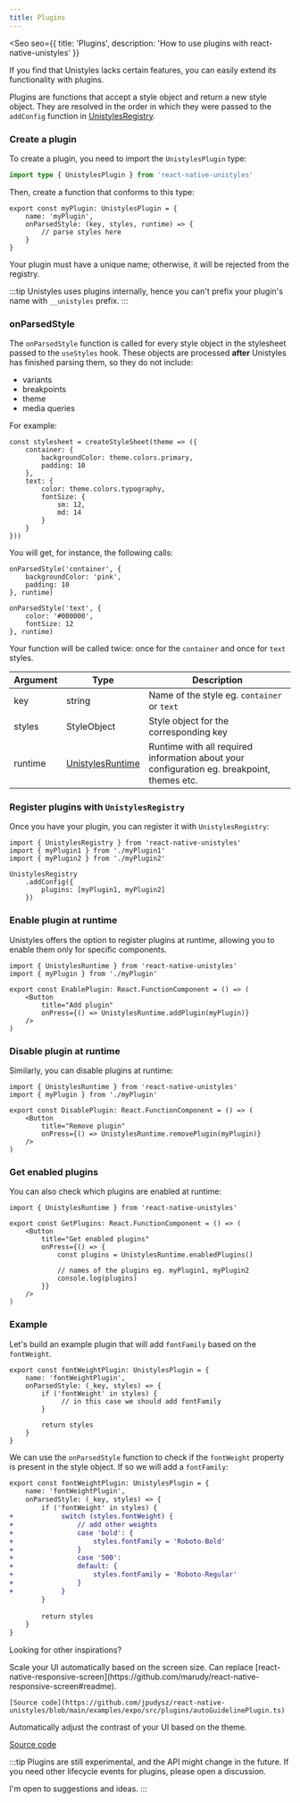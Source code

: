 ```yaml
---
title: Plugins
---
```


<Seo
    seo={{
        title: 'Plugins',
        description: 'How to use plugins with react-native-unistyles'
    }}
>

<Badge label="All platforms" />
<Badge label="2.0.0" />

If you find that Unistyles lacks certain features, you can easily extend its functionality with plugins.

Plugins are functions that accept a style object and return a new style object.
They are resolved in the order in which they were passed to the `addConfig` function in [UnistylesRegistry](/reference/unistyles-registry).

### Create a plugin

To create a plugin, you need to import the `UnistylesPlugin` type:

```ts
import type { UnistylesPlugin } from 'react-native-unistyles'

```

Then, create a function that conforms to this type:

```tsx /myPlugin/
export const myPlugin: UnistylesPlugin = {
    name: 'myPlugin',
    onParsedStyle: (key, styles, runtime) => {
        // parse styles here
    }
}
```

Your plugin must have a unique name; otherwise, it will be rejected from the registry.

:::tip
Unistyles uses plugins internally, hence you can't prefix your plugin's name with `__unistyles` prefix.
:::

### onParsedStyle

The `onParsedStyle` function is called for every style object in the stylesheet passed to the `useStyles` hook.
These objects are processed **after** Unistyles has finished parsing them, so they do not include:
- variants
- breakpoints
- theme
- media queries

For example:

```tsx /container/ /text/
const stylesheet = createStyleSheet(theme => ({
    container: {
        backgroundColor: theme.colors.primary,
        padding: 10
    },
    text: {
        color: theme.colors.typography,
        fontSize: {
            sm: 12,
            md: 14
        }
    }
}))
```

You will get, for instance, the following calls:

```tsx /onParsedStyle/
onParsedStyle('container', {
    backgroundColor: 'pink',
    padding: 10
}, runtime)

onParsedStyle('text', {
    color: '#000000',
    fontSize: 12
}, runtime)
```

Your function will be called twice: once for the `container` and once for `text` styles.

| Argument | Type | Description |
| --- | --- | --- |
| key | string | Name of the style eg. `container` or `text` |
| styles | StyleObject | Style object for the corresponding key |
| runtime | [UnistylesRuntime](/reference/unistyles-runtime/) | Runtime with all required information about your configuration eg. breakpoint, themes etc. |

### Register plugins with `UnistylesRegistry`

Once you have your plugin, you can register it with `UnistylesRegistry`:

```tsx /plugins/
import { UnistylesRegistry } from 'react-native-unistyles'
import { myPlugin1 } from './myPlugin1'
import { myPlugin2 } from './myPlugin2'

UnistylesRegistry
    .addConfig({
        plugins: [myPlugin1, myPlugin2]
    })
```


### Enable plugin at runtime

Unistyles offers the option to register plugins at runtime, allowing you to enable them only for specific components.

```tsx /UnistylesRuntime.addPlugin/
import { UnistylesRuntime } from 'react-native-unistyles'
import { myPlugin } from './myPlugin'

export const EnablePlugin: React.FunctionComponent = () => (
    <Button
        title="Add plugin"
        onPress={() => UnistylesRuntime.addPlugin(myPlugin)}
    />
)
```
### Disable plugin at runtime

Similarly, you can disable plugins at runtime:

```tsx /UnistylesRuntime.removePlugin/
import { UnistylesRuntime } from 'react-native-unistyles'
import { myPlugin } from './myPlugin'

export const DisablePlugin: React.FunctionComponent = () => (
    <Button
        title="Remove plugin"
        onPress={() => UnistylesRuntime.removePlugin(myPlugin)}
    />
)
```

### Get enabled plugins

You can also check which plugins are enabled at runtime:

```tsx /UnistylesRuntime.enabledPlugins/
import { UnistylesRuntime } from 'react-native-unistyles'

export const GetPlugins: React.FunctionComponent = () => (
    <Button
        title="Get enabled plugins"
        onPress={() => {
            const plugins = UnistylesRuntime.enabledPlugins()

            // names of the plugins eg. myPlugin1, myPlugin2
            console.log(plugins)
        }}
    />
)
```

### Example

Let's build an example plugin that will add `fontFamily` based on the `fontWeight`.

```tsx /fontWeightPlugin/
export const fontWeightPlugin: UnistylesPlugin = {
    name: 'fontWeightPlugin',
    onParsedStyle: (_key, styles) => {
        if ('fontWeight' in styles) {
             // in this case we should add fontFamily
        }
        
        return styles
    }
}
```

We can use the `onParsedStyle` function to check if the `fontWeight` property is present in the style object.
If so we will add a `fontFamily`:

```diff lang="tsx"
export const fontWeightPlugin: UnistylesPlugin = {
    name: 'fontWeightPlugin',
    onParsedStyle: (_key, styles) => {
        if ('fontWeight' in styles) {
+            switch (styles.fontWeight) {
+                // add other weights
+                case 'bold': {
+                    styles.fontFamily = 'Roboto-Bold'
+                }
+                case '500':
+                default: {
+                    styles.fontFamily = 'Roboto-Regular'
+                }
+            }
        }
        
        return styles
    }
}
```

Looking for other inspirations?

<CardGrid>
  <Card title="Auto Guideline Plugin" icon="random">
    Scale your UI automatically based on the screen size. Can replace [react-native-responsive-screen](https://github.com/marudy/react-native-responsive-screen#readme).

    [Source code](https://github.com/jpudysz/react-native-unistyles/blob/main/examples/expo/src/plugins/autoGuidelinePlugin.ts)
  </Card>
  <Card title="High Contrast Plugin" icon="sun">
    Automatically adjust the contrast of your UI based on the theme.

   [Source code](https://github.com/jpudysz/react-native-unistyles/blob/main/examples/expo/src/plugins/highContrastPlugin.ts)
  </Card>
</CardGrid>

:::tip
Plugins are still experimental, and the API might change in the future.
If you need other lifecycle events for plugins, please open a discussion.

I'm open to suggestions and ideas.
:::

</Seo>
